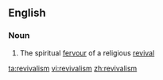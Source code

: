 ==English==
===Noun===
{{en-noun|-}}
# The spiritual [[fervour]] of a religious [[revival]]

[[ta:revivalism]]
[[vi:revivalism]]
[[zh:revivalism]]